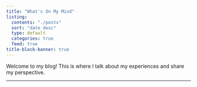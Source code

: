 ```yaml
---
title: "What's On My Mind"
listing:
  contents: "./posts"
  sort: "date desc"
  type: default
  categories: true
  feed: true
title-block-banner: true
---
```


Welcome to my blog! This is where I talk about my experiences and share
my perspective.

---
